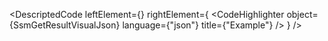 
<DescriptedCode
  leftElement={<SsmGetResultDesc />}
  rightElement={
    <CodeHighlighter
      object={SsmGetResultVisualJson}
      language={"json"}
      title={"Example"}
    />
  }
/>
